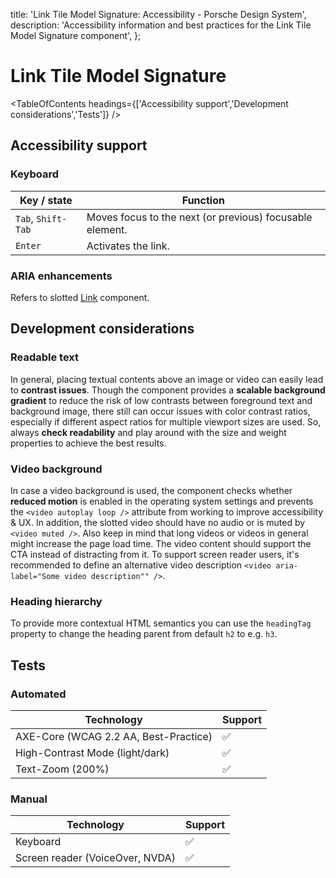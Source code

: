 
  title: 'Link Tile Model Signature: Accessibility - Porsche Design System',
  description: 'Accessibility information and best practices for the Link Tile Model Signature component',
};

# Link Tile Model Signature <ComponentStatus tagName="p-link-tile-model-signature"></ComponentStatus>

<TableOfContents headings={['Accessibility support','Development considerations','Tests']} />

## Accessibility support

### Keyboard

| Key / state        | Function                                                 |
| ------------------ | -------------------------------------------------------- |
| `Tab`, `Shift-Tab` | Moves focus to the next (or previous) focusable element. |
| `Enter`            | Activates the link.                                      |

### ARIA enhancements

Refers to slotted [Link](/components/link/accessibility/) component.

## Development considerations

### Readable text

In general, placing textual contents above an image or video can easily lead to **contrast issues**. Though the
component provides a **scalable background gradient** to reduce the risk of low contrasts between foreground text and
background image, there still can occur issues with color contrast ratios, especially if different aspect ratios for
multiple viewport sizes are used. So, always **check readability** and play around with the size and weight properties
to achieve the best results.

### Video background

In case a video background is used, the component checks whether **reduced motion** is enabled in the operating system
settings and prevents the `<video autoplay loop />` attribute from working to improve accessibility & UX. In addition,
the slotted video should have no audio or is muted by `<video muted />`. Also keep in mind that long videos or videos in
general might increase the page load time. The video content should support the CTA instead of distracting from it. To
support screen reader users, it's recommended to define an alternative video description
`<video aria-label="Some video description"" />`.

### Heading hierarchy

To provide more contextual HTML semantics you can use the `headingTag` property to change the heading parent from
default `h2` to e.g. `h3`.

## Tests

### Automated

| Technology                            | Support |
| ------------------------------------- | ------- |
| AXE-Core (WCAG 2.2 AA, Best-Practice) | ✅      |
| High-Contrast Mode (light/dark)       | ✅      |
| Text-Zoom (200%)                      | ✅      |

### Manual

| Technology                      | Support |
| ------------------------------- | ------- |
| Keyboard                        | ✅      |
| Screen reader (VoiceOver, NVDA) | ✅      |

